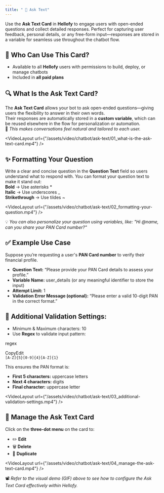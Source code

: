 ```yaml
---
title: " 📝 Ask Text"
---
```


Use the **Ask Text Card** in **Hellofy** to engage users with open-ended questions and collect detailed responses. Perfect for capturing user feedback, personal details, or any free-form input—responses are stored in a variable for seamless use throughout the chatbot flow.

## 👥 Who Can Use This Card?

- Available to all **Hellofy** users with permissions to build, deploy, or manage chatbots
- Included in **all paid plans**

## 🔍 What Is the Ask Text Card?

The **Ask Text Card** allows your bot to ask open-ended questions—giving users the flexibility to answer in their own words.\
Their responses are automatically stored in a **custom variable**, which can be reused elsewhere in the flow for personalization or automation.\
📌 _This makes conversations feel natural and tailored to each user._

<VideoLayout
  url={"/assets/video/chatbot/ask-text/01_what-is-the-ask-text-card.mp4"}
/>

## ✨ Formatting Your Question

Write a clear and concise question in the **Question Text** field so users understand what to respond with.
You can format your question text to make it stand out:\
**Bold** → Use asterisks \*\
**Italic** → Use underscores \_\
**Strikethrough** → Use tildes ~

<VideoLayout
  url={"/assets/video/chatbot/ask-text/02_formatting-your-question.mp4"}
/>

💡 _You can also personalize your question using variables, like: "Hi @name, can you share your PAN Card number?"_

## ✅ Example Use Case

Suppose you’re requesting a user's **PAN Card number** to verify their financial profile.

- **Question Text:** “Please provide your PAN Card details to assess your profile.”
- **Variable Name:** user_details (or any meaningful identifier to store the input)
- **Attempt Limit:** 1
- **Validation Error Message (optional):** “Please enter a valid 10-digit PAN in the correct format.”

## 📏 Additional Validation Settings:

- Minimum & Maximum characters: 10
- Use **Regex** to validate input pattern:

regex

CopyEdit\
`[A-Z]{5}[0-9]{4}[A-Z]{1}`

This ensures the PAN format is:

- **First 5 characters:** uppercase letters
- **Next 4 characters:** digits
- **Final character:** uppercase letter

<VideoLayout
  url={"/assets/video/chatbot/ask-text/03_additional-validation-settings.mp4"}
/>

## 🔁 Manage the Ask Text Card

Click on the **three-dot menu** on the card to:

- ✏️ **Edit**
- 🗑️ **Delete**
- 📄 **Duplicate**

<VideoLayout
  url={"/assets/video/chatbot/ask-text/04_manage-the-ask-text-card.mp4"}
/>

📽️ _Refer to the visual demo (GIF) above to see how to configure the Ask Text Card effectively within Hellofy._
